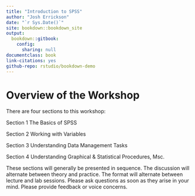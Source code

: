 ```yaml
---
title: "Introduction to SPSS"
author: "Josh Errickson"
date: "`r Sys.Date()`"
site: bookdown::bookdown_site
output:
  bookdown::gitbook:
    config:
      sharing: null
documentclass: book
link-citations: yes
github-repo: rstudio/bookdown-demo
---
```




# Overview of the Workshop

There are four sections to this workshop:

Section 1 The Basics of SPSS

Section 2 Working with Variables

Section 3 Understanding Data Management Tasks

Section 4 Understanding Graphical & Statistical Procedures, Msc.

These sections will generally be presented in sequence. The discussion
will alternate between theory and practice. The format will alternate
between lecture and lab sessions. Please ask questions as soon as they
arise in your mind. Please provide feedback or voice concerns.
